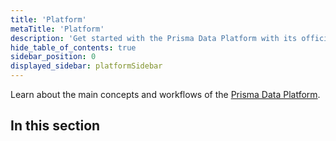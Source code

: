 ```yaml
---
title: 'Platform'
metaTitle: 'Platform'
description: 'Get started with the Prisma Data Platform with its official documentation, and learn more about its features with reference documentation, guides, and more.'
hide_table_of_contents: true
sidebar_position: 0
displayed_sidebar: platformSidebar
---
```


<TopBlock>

Learn about the main concepts and workflows of the [Prisma Data Platform](https://prisma.io/data-platform/).

</TopBlock>

## In this section

<Subsections depth="3" />
